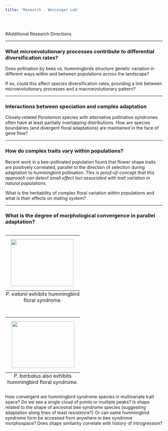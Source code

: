 ```yaml
---
title: 'Research - Wessinger Lab'
---
```

<br>

#Additional Research Directions

***

### **What microevolutionary processes contribute to differential diversification rates?**

Does pollination by bees vs. hummingbirds structure genetic variation in different ways within and between populations across the landscape? 

If so, could this affect species diversification rates, providing a link between microevolutionary processes and a macroevolutionary pattern?


***

### **Interactions between speciation and complex adaptation**

Closely-related *Penstemon* species with alternative pollination syndromes often have at least partially overlapping distributions. How are species boundaries (and divergent floral adaptations) are maintained in the face of gene flow?

***

### **How do complex traits vary within populations?**

Recent work in a bee-pollinated population found that flower shape traits are positively correlated, parallel to the direction of selection during adaptation to hummingbird pollination. *This is proof-of-concept that this approach can detect small effect loci associated with trait variation in natural populations.*

What is the heritability of complex floral variation within populations and what is their effects on mating system?

***

### **What is the degree of morphological convergence in parallel adaptation?**

<table class="image" align="left">
<caption align="bottom">*P. eatonii* exhibits hummingbird floral syndrome.</caption>
<tr><td><img src="images/eatonii.png" align="left" width="200" height="150" style="padding: 10px"></td></tr>
</table>

<table class="image" align="right">
<caption align="bottom"> *P. barbatus* also exhibits hummingbird floral syndrome.</caption>
<tr><td><img src="images/barbatus.png" align="right" width="200" height="150" style="padding: 10px"></td></tr>
</table>

How convergent are hummingbird syndrome species in multivariate trait space? Do we see a single cloud of points or multiple peaks? Is shape related to the shape of ancestral bee syndrome species (suggesting adaptation along lines of least resistence?) Or can same hummingbird syndrome form be accessed from anywhere in bee syndrome morphospace? Does shape similarity correlate with history of introgression?
